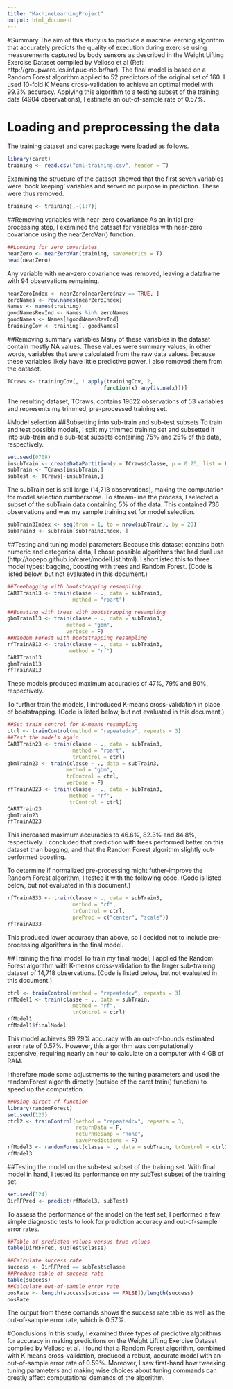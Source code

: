 ```yaml
---
title: "MachineLearningProject"
output: html_document
---
```

#Summary
The aim of this study is to produce a machine learning algorithm that accurately predicts the quality of execution during exercise using measurements captured by body sensors as described in the Weight Lifting Exercise Dataset compiled by Velloso et al (Ref: http://groupware.les.inf.puc-rio.br/har). The final model is based on a Random Forest algorithm applied to 52 predictors of the original set of 160. I used 10-fold K Means cross-validation to achieve an optimal model with 99.3% accuracy. Applying this algorithm to a testing subset of the training data (4904 observations), I estimate an out-of-sample rate of 0.57%. 

# Loading and preprocessing the data
The training dataset and caret package were loaded as follows. 

```r
library(caret)
training <- read.csv("pml-training.csv", header = T)
```
Examining the structure of the dataset showed that the first seven variables were 'book keeping' variables and served no purpose in prediction. These were thus removed. 
```R
training <- training[,-(1:7)]
```

##Removing variables with near-zero covariance
As an initial pre-processing step, I examined the dataset for variables with near-zero covariance using the nearZeroVar() function. 
```r
##Looking for zero covariates
nearZero <- nearZeroVar(training, saveMetrics = T)
head(nearZero)
```
Any variable with near-zero covariance was removed, leaving a dataframe with 94 observations remaining.
```r
nearZeroIndex <- nearZero[nearZero$nzv == TRUE, ]
zeroNames <- row.names(nearZeroIndex)
Names <- names(training)
goodNamesRevInd <- Names %in% zeroNames
goodNames <- Names[!goodNamesRevInd]
trainingCov <- training[, goodNames]
```

##Removing summary variables
Many of these variables in the dataset contain mostly NA values. These values were summary values, in other words, variables that were calculated from the raw data values. Because these variables likely have little predictive power, I also removed them from the dataset.
```r
TCraws <- trainingCov[, ! apply(trainingCov, 2, 
                               function(x) any(is.na(x)))]
```
The resulting dataset, TCraws, contains 19622 observations of 53 variables and represents my trimmed, pre-processed training set. 

#Model selection
##Subsetting into sub-train and sub-test subsets
To train and test possible models, I split my trimmed training set and subsetted it into sub-train and a sub-test subsets containing 75% and 25% of the data, respectively.
```r
set.seed(0708)
insubTrain <- createDataPartition(y = TCraws$classe, p = 0.75, list = F)
subTrain <- TCraws[insubTrain,]
subTest <- TCraws[-insubTrain,]
```
The subTrain set is still large (14,718 observations), making the computation for model selection cumbersome. To stream-line the process, I selected a subset of the subTrain data containing 5% of the data. This contained 736 observations and was my sample training set for model selection.
```r
subTrain3Index <- seq(from = 1, to = nrow(subTrain), by = 20)
subTrain3 <- subTrain[subTrain3Index, ]
```

##Testing and tuning model parameters
Because this dataset contains both numeric and categorical data, I chose possible algorithms that had dual use (http://topepo.github.io/caret/modelList.html). I shortlisted this to three model types: bagging, boosting with trees and Random Forest. (Code is listed below, but not evaluated in this document.)
```r
##Treebagging with bootstrapping resampling
CARTTrain13 <- train(classe ~ ., data = subTrain3,
                     method = "rpart")

##Boosting with trees with bootstrapping resampling
gbmTrain113 <- train(classe ~ ., data = subTrain3,
                   method = "gbm",
                   verbose = F)
##Random Forest with bootstrapping resampling
rfTrainAB13 <- train(classe ~ ., data = subTrain3,
                    method = "rf")
CARTTrain13
gbmTrain113
rfTrainAB13
```

These models produced maximum accuracies of 47%, 79% and 80%, respectively.

To further train the models, I introduced K-means cross-validation in place of bootstrapping. (Code is listed below, but not evaluated in this document.)
```r
##Set train control for K-means resampling
ctrl <- trainControl(method = "repeatedcv", repeats = 3)
##Test the models again
CARTTrain23 <- train(classe ~ ., data = subTrain3,
                     method = "rpart",
                     trControl = ctrl)
gbmTrain23 <- train(classe ~ ., data = subTrain3,
                   method = "gbm",
                   trControl = ctrl,
                   verbose = F)
rfTrainAB23 <- train(classe ~ ., data = subTrain3,
                    method = "rf",
                    trControl = ctrl)
CARTTrain23
gbmTrain23
rfTrainAB23
```

This increased maximum accuracies to 46.6%, 82.3% and 84.8%, respectively. I concluded that prediction with trees performed better on this dataset than bagging, and that the Random Forest algorithm slightly out-performed boosting. 

To determine if normalized pre-processing might futher-improve the Random Forest algorithm, I tested it with the following code. (Code is listed below, but not evaluated in this document.)
```r
rfTrainAB33 <- train(classe ~ ., data = subTrain3,
                     method = "rf",
                     trControl = ctrl,
                     preProc = c("center", "scale"))
rfTrainAB33
```

This produced lower accuracy than above, so I decided not to include pre-processing algorithms in the final model.

##Training the final model
To train my final model, I applied the Random Forest algorithm with K-means cross-validation to the larger sub-training dataset of 14,718 observations. (Code is listed below, but not evaluated in this document.)
```r
ctrl <- trainControl(method = "repeatedcv", repeats = 3)
rfModel1 <- train(classe ~ ., data = subTrain,
                     method = "rf",
                     trControl = ctrl)
rfModel1
rfModel1$finalModel
```

This model achieves 99.29% accuracy with an out-of-bounds estimated error rate of 0.57%. However, this algorithm was computationally expensive, requiring nearly an hour to calculate on a computer with 4 GB of RAM.

I therefore made some adjustments to the tuning parameters and used the randomForest algorith directly (outside of the caret train() function) to speed up the computation. 
```r
##Using direct rf function
library(randomForest)
set.seed(123)
ctrl2 <- trainControl(method = "repeatedcv", repeats = 3,
                      returnData = F,
                      returnResamp = "none",
                      savePredictions = F)
rfModel3 <- randomForest(classe ~ ., data = subTrain, trControl = ctrl2)
rfModel3
```

##Testing the model on the sub-test subset of the training set.
With final model in hand, I tested its performance on my subTest subset of the training set. 
```r
set.seed(124)
DirRFPred <- predict(rfModel3, subTest)
```

To assess the performance of the model on the test set, I performed a few simple diagnostic tests to look for prediction accuracy and out-of-sample error rates.
```r
##Table of predicted values versus true values
table(DirRFPred, subTest$classe)
```
```r
##Calculate success rate
success <- DirRFPred == subTest$classe
##Produce table of success rate
table(success)
##Calculate out-of-sample error rate
oosRate <- length(success[success == FALSE])/length(success)
oosRate
```

The output from these comands shows the success rate table as well as the out-of-sample error rate, which is 0.57%.

#Conclusions
In this study, I examined three types of predictive algorithms for accuracy in making predictions on the Weight Lifting Exercise Dataset compiled by Velloso et al. I found that a Random Forest algorithm, combined with K-means cross-validation, produced a robust, accurate model with an out-of-sample error rate of 0.59%. Moreover, I saw first-hand how tweeking tuning parameters and making wise choices about tuning commands can greatly affect computational demands of the algorithm.